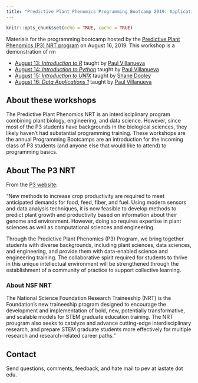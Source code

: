 ```yaml
---
title: "Predictive Plant Phenomics Programming Bootcamp 2019: Applications 1"
---
```


```r
knitr::opts_chunk$set(echo = TRUE, cache = TRUE)
```

Materials for the programming bootcamp hosted by the [Predictive Plant Phenomics (P3) NRT program][p3-landing] on August 16, 2019. This workshop is a demonstration of rm

* [August 13: *Introduction to R*][intro-to-r] taught by [Paul Villanueva][paul-github]
* [August 14: *Introduction to Python*][intro-to-python] taught by [Paul Villanueva][paul-github]
* [August 15: *Introduction to UNIX*][intro-to-unix] taught by [Shane Dooley][shane-github]
* [August 16: *Data Applications 1*][data-1] taught by [Paul Villanueva][paul-github]

## About these workshops

The Predictive Plant Phenomics NRT is an interdisciplinary program combining plant biology, engineering, and data science.  However, since most of the P3 students have backgrounds in the biological sciences, they likely haven't had substantial programming training.  These workshops are the annual Programming Bootcamps are an introduction for the incoming class of P3 students (and anyone else that would like to attend) to programming basics.

## About The P3 NRT

From the [P3 website][p3-landing]:

"New methods to increase crop productivity are required to meet anticipated demands for food, feed, fiber, and fuel. Using modern sensors and data analysis techniques, it is now feasible to develop methods to predict plant growth and productivity based on information about their genome and environment. However, doing so requires expertise in plant sciences as well as computational sciences and engineering.

Through the Predictive Plant Phenomics (P3) Program, we bring together students with diverse backgrounds, including plant sciences, data sciences, and engineering, and provide them with data-enabled science and engineering training. The collaborative spirit required for students to thrive in this unique intellectual environment will be strengthened through the establishment of a community of practice to support collective learning. 

### About NSF NRT

The National Science Foundation Research Traineeship (NRT) is the Foundation's new traineeship program designed to encourage the development and implementation of bold, new, potentially transformative, and scalable models for STEM graduate education training. The NRT prougram also seeks to catalyze and advance cutting-edge interdisciplinary research, and prepare STEM graduate students more effectively for multiple research and research-related career paths."

## Contact

Send questions, comments, feedback, and hate mail to pev at iastate dot edu.


[p3-landing]: https://www.predictivephenomicsinplants.iastate.edu/
[intro-to-r]: https://pommevilla.github.io/p3.bootcamp.r.2019/ 
[intro-to-python]: https://github.com/pommevilla/p3.bootcamp.python.2019
[paul-github]: https://github.com/pommevilla
[intro-to-unix]: https://github.com/skDooley/shell_tutorial
[shane-github]: https://github.com/skDooley
[data-1]: https://github.com/pommevilla/p3.bootcamp.da1.2019
